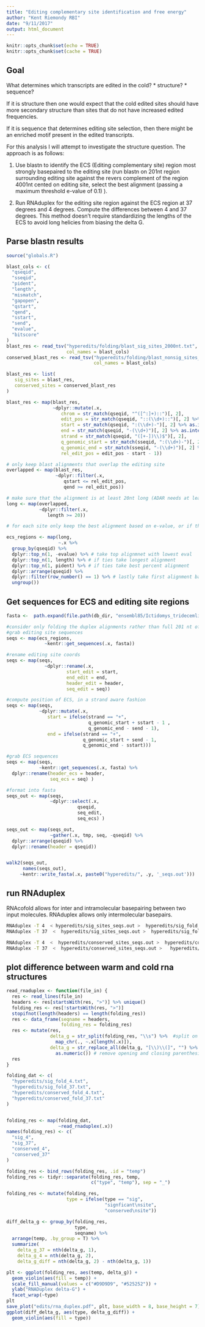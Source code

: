 ```yaml
---
title: "Editing complementary site identification and free energy"
author: "Kent Riemondy RBI"
date: "9/11/2017"
output: html_document
---
```


```r
knitr::opts_chunk$set(echo = TRUE)
knitr::opts_chunk$set(cache = TRUE)
```

## Goal

What determines which transcripts are edited in the cold?
  * structure?
  * sequence?
  
If it is structure then one would expect that the cold edited sites should have more secondary structure than sites that do not have increased edited frequencies. 

If it is sequence that determines editing site selection, then there might be an enriched motif present in the edited transcripts. 

For this analysis I will attempt to investigate the structure question. The approach is as follows:

1) Use blastn to identify the ECS (Editing complementary site) region most strongly basepaired to the editing site (run blastn on 201nt region surrounding editing site against the revers complement of the region 4001nt cented on editing site, select the best alignment (passing a maximum threshold e-value of 0.1) ).

2) Run RNAduplex for the editing site region against the ECS region at 37 degrees and 4 degrees. Compute the differences between 4 and 37 degrees. This method doesn't require standardizing the lengths of the ECS to avoid long helicies from biasing the delta G. 

## Parse blastn results

```r
source("globals.R")
```

```r
blast_cols <- c(
  "qseqid",
  "sseqid",
  "pident",
  "length",
  "mismatch",
  "gapopen", 
  "qstart", 
  "qend", 
  "sstart", 
  "send", 
  "evalue", 
  "bitscore"
)
blast_res <- read_tsv("hyperedits/folding/blast_sig_sites_2000nt.txt", 
                      col_names = blast_cols)
conserved_blast_res <- read_tsv("hyperedits/folding/blast_nonsig_sites_2000nt.txt",
                                col_names = blast_cols)

blast_res <- list(
   sig_sites = blast_res,
   conserved_sites = conserved_blast_res
)

blast_res <- map(blast_res,
                 ~dplyr::mutate(.x, 
                    chrom = str_match(qseqid, "^([^:]+)::")[, 2],
                    edit_pos = str_match(qseqid, "::(\\d+)::")[, 2] %>% as.integer(),
                    start = str_match(qseqid, ":(\\d+)-")[, 2] %>% as.integer(),
                    end = str_match(qseqid, "-(\\d+)")[, 2] %>% as.integer(),
                    strand = str_match(qseqid, "([+-])\\)$")[, 2],
                    q_genomic_start = str_match(sseqid, ":(\\d+)-")[, 2] %>% as.integer(),
                    q_genomic_end = str_match(sseqid, "-(\\d+)")[, 2] %>% as.integer(),
                    rel_edit_pos = edit_pos - start - 1))

# only keep blast alignments that overlap the editing site
overlapped <- map(blast_res, 
                  ~dplyr::filter(.x,
                     qstart <= rel_edit_pos, 
                     qend >= rel_edit_pos))

# make sure that the alignment is at least 20nt long (ADAR needs at least 20bp to edit)
long <- map(overlapped, 
            ~dplyr::filter(.x,
               length >= 20))

# for each site only keep the best alignment based on e-value, or if there are ties, then the longest alignment, or if additional ties, the first element

ecs_regions <- map(long,
                   ~.x %>% 
  group_by(qseqid) %>% 
  dplyr::top_n(1, -evalue) %>% # take top alignmnet with lowest eval
  dplyr::top_n(1, length) %>% # if ties take longest alignment
  dplyr::top_n(1, pident) %>% # if ties take best percent alignment
  dplyr::arrange(qseqid) %>% 
  dplyr::filter(row_number() == 1) %>% # lastly take first alignment based on sorted site name
  ungroup())
```

## Get sequences for ECS and editing site regions

```r
fasta <-  path.expand(file.path(db_dir, "ensembl85/Ictidomys_tridecemlineatus.spetri2.dna.toplevel.fa"))

#consider only folding the duplex alignments rather than full 201 nt of editing site region
#grab editing site sequences
seqs <- map(ecs_regions,
              ~kentr::get_sequences(.x, fasta))

#rename editing site coords 
seqs <- map(seqs, 
              ~dplyr::rename(.x,
                      start_edit = start,
                      end_edit = end,
                      header_edit = header,
                      seq_edit = seq))

#compute position of ECS, in a strand aware fashion
seqs <- map(seqs, 
            ~dplyr::mutate(.x,
               start = ifelse(strand == "+", 
                              q_genomic_start + sstart - 1 ,
                              q_genomic_end - send - 1),
               end = ifelse(strand == "+",
                            q_genomic_start + send - 1,
                            q_genomic_end - sstart)))

#grab ECS sequences
seqs <- map(seqs, 
            ~kentr::get_sequences(.x, fasta) %>% 
  dplyr::rename(header_ecs = header,
                seq_ecs = seq) )

#format into fasta
seqs_out <- map(seqs, 
                ~dplyr::select(.x,
                          qseqid,
                          seq_edit, 
                          seq_ecs) )

seqs_out <- map(seqs_out,
                ~gather(.x, tmp, seq, -qseqid) %>% 
  dplyr::arrange(qseqid) %>% 
  dplyr::rename(header = qseqid))


walk2(seqs_out, 
      names(seqs_out),
     ~kentr::write_fasta(.x, paste0("hyperedits/", .y, '_seqs.out')))
```


## run RNAduplex

RNAcofold allows for inter and intramolecular basepairing between two input molecules. RNAduplex allows only intermolecular basepairs. 

```bash
RNAduplex -T 4  < hyperedits/sig_sites_seqs.out >  hyperedits/sig_fold_4.txt
RNAduplex -T 37  <  hyperedits/sig_sites_seqs.out >  hyperedits/sig_fold_37.txt

RNAduplex -T 4  <  hyperedits/conserved_sites_seqs.out >  hyperedits/conserved_fold_4.txt
RNAduplex -T 37  <  hyperedits/conserved_sites_seqs.out >   hyperedits/conserved_fold_37.txt
```


## plot difference between warm and cold rna structures

```r

read_rnaduplex <- function(file_in) {
  res <- read_lines(file_in)
  headers <- res[startsWith(res, ">")] %>% unique()
  folding_res <- res[!startsWith(res, ">")]
  stopifnot(length(headers) == length(folding_res))
  res <- data_frame(seqname = headers, 
                    folding_res = folding_res)
  res <- mutate(res, 
                delta_g = str_split(folding_res, "\\s") %>%  #split on whitespace and return last element
                  map_chr(., ~.x[length(.x)]),
                delta_g = str_replace_all(delta_g, "[\\)\\(]", "") %>% 
                  as.numeric()) # remove opening and closing parenthesis 
  res
}

folding_dat <- c(
  "hyperedits/sig_fold_4.txt",
  "hyperedits/sig_fold_37.txt",
  "hyperedits/conserved_fold_4.txt",
  "hyperedits/conserved_fold_37.txt"
)


folding_res <- map(folding_dat,
                   ~read_rnaduplex(.x))
names(folding_res) <- c(
  "sig_4",
  "sig_37",
  "conserved_4",
  "conserved_37"
)

folding_res <- bind_rows(folding_res, .id = "temp")
folding_res <- tidyr::separate(folding_res, temp, 
                               c("type", "temp"), sep = "_")

folding_res <- mutate(folding_res, 
                      type = ifelse(type == "sig",
                                    "signficant\nsite",
                                    "conserved\nsite"))

diff_delta_g <- group_by(folding_res, 
                         type,
                         seqname) %>% 
  arrange(temp, .by_group = T) %>% 
  summarize(
    delta_g_37 = nth(delta_g, 1),
    delta_g_4 = nth(delta_g, 2),
    delta_g_diff = nth(delta_g, 2) - nth(delta_g, 1))

plt <- ggplot(folding_res, aes(temp, delta_g)) + 
  geom_violin(aes(fill = temp)) +
  scale_fill_manual(values = c("#D9D9D9", "#525252")) +
  ylab("RNADuplex delta-G") +
  facet_wrap(~type)
plt
save_plot("edits/rna_duplex.pdf", plt, base_width = 8, base_height = 7)
ggplot(diff_delta_g, aes(type, delta_g_diff)) + 
  geom_violin(aes(fill = type)) 
```


